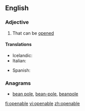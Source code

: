 ==English==

===Adjective===
{{en-adj}}

# That can be [[opened]]

====Translations====
{{trans-top|that can be opened}}
* Icelandic: {{t|is|opnanlegur}}
* Italian: {{t|it|apribile}}
{{trans-mid}}
* Spanish: {{t|es|abertible}}
{{trans-bottom}}

===Anagrams===
* [[bean pole#English|bean pole]], [[bean-pole#English|bean-pole]], [[beanpole#English|beanpole]]

[[fi:openable]]
[[vi:openable]]
[[zh:openable]]